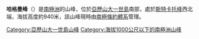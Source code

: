 {{Coord|71|43|S|70|48|W|source:GNIS|display=title}}

'''哈格曼峰'''（{{lang-en|Hageman Peak}}）是[[南極洲|南極洲]]的山峰，位於[[亞歷山大一世島|亞歷山大一世島]]南部，處於[[斯特卡托峰|斯特卡托峰]]西北端，海拔高度約940米，該山峰現時由[[南極條約體系|南極條約體系]]管理。

{{DEFAULTSORT:Hageman Peak}}
[[Category:亞歷山大一世島山峰|Category:亞歷山大一世島山峰]]
[[Category:海拔1000公尺以下的南極洲山峰|Category:海拔1000公尺以下的南極洲山峰]]

{{AlexanderIsland-geo-stub}}